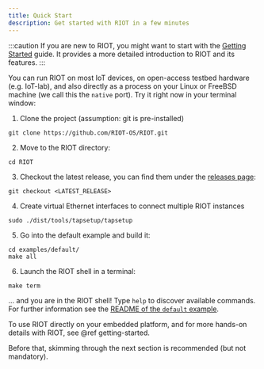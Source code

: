 ```yaml
---
title: Quick Start
description: Get started with RIOT in a few minutes
---
```


:::caution
    If you are new to RIOT, you might want to start with the [Getting Started](../getting-started/getting_started) guide.
    It provides a more detailed introduction to RIOT and its features.
:::

You can run RIOT on most IoT devices, on open-access testbed hardware (e.g.
IoT-lab), and also directly as a process on your Linux or FreeBSD machine (we
call this the `native` port). Try it right now in your terminal window:

1. Clone the project (assumption: git is pre-installed)

```shell
git clone https://github.com/RIOT-OS/RIOT.git
```

2. Move to the RIOT directory:

```shell
cd RIOT
```

3. Checkout the latest release, you can find them under the [releases
   page](https://github.com/RIOT-OS/RIOT/tags):

```shell
git checkout <LATEST_RELEASE>
```

4. Create virtual Ethernet interfaces to connect multiple RIOT instances

```shell
sudo ./dist/tools/tapsetup/tapsetup
```

5. Go into the default example and build it:

```shell
cd examples/default/
make all
```

6. Launch the RIOT shell in a terminal:

```shell
make term
```

... and you are in the RIOT shell!
Type `help` to discover available commands. For further information see the
[README of the `default` example](https://github.com/RIOT-OS/RIOT/tree/master/examples/default).

To use RIOT directly on your embedded platform, and for more hands-on details
with RIOT, see @ref getting-started.

Before that, skimming through the next section is recommended (but not
mandatory).
